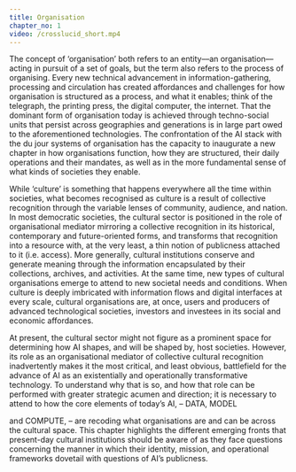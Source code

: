```yaml
---
title: Organisation
chapter_no: 1
video: /crosslucid_short.mp4
---
```


<Box>
The concept of ‘organisation’ both refers to an entity––an organisation––acting in pursuit of a set of goals, but the term also refers to the process of organising. Every new technical advancement in information-gathering, processing and circulation has created affordances and challenges for how organisation is structured as a process, and what it enables; think of the telegraph, the printing press, the digital computer, the internet. That the dominant form of organisation today is achieved through techno-social units that persist across geographies and generations is in large part owed to the aforementioned technologies. The confrontation of the AI stack with the du jour systems of organisation has the capacity to inaugurate a new chapter in how organisations function, how they are structured, their daily operations and their mandates, as well as in the more fundamental sense of what kinds of societies they enable.

While ‘culture’ is something that happens everywhere all the time within societies, what becomes recognised as culture is a result of collective recognition through the variable lenses of community, audience, and nation. In most democratic societies, the cultural sector is positioned in the role of organisational mediator mirroring a collective recognition in its historical, contemporary and future-oriented forms, and transforms that recognition into a resource with, at the very least, a thin notion of publicness attached to it (i.e. access). More generally, cultural institutions conserve and generate meaning through the information encapsulated by their collections, archives, and activities. At the same time, new types of cultural organisations emerge to attend to new societal needs and conditions. When culture is deeply imbricated with information flows and digital interfaces at every scale, cultural organisations are, at once, users and producers of advanced technological societies, investors and investees in its social and economic affordances.

At present, the cultural sector might not figure as a prominent space for determining how AI shapes, and will be shaped by, host societies. However, its role as an organisational mediator of collective cultural recognition inadvertently makes it the most critical, and least obvious, battlefield for the advance of AI as an existentially and operationally transformative technology. To understand why that is so, and how that role can be performed with greater strategic acumen and direction; it is necessary to attend to how the core elements of today’s AI, – DATA, MODEL

and COMPUTE, – are recoding what organisations are and can be across the cultural space. This chapter highlights the different emerging fronts that present-day cultural institutions should be aware of as they face questions concerning the manner in which their identity, mission, and operational frameworks dovetail with questions of AI’s publicness.

</Box>

